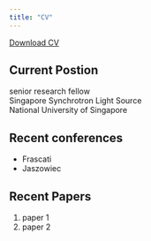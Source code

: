 ```yaml
---
title: "CV"
---
```


<a href="CV.pdf#" class="download" title="Download CV as PDF">Download CV</a>			

## Current Postion

senior research fellow  
Singapore Synchrotron Light Source  
National University of Singapore  

## Recent conferences


* Frascati 
* Jaszowiec 

## Recent Papers

1. paper 1
2. paper 2

